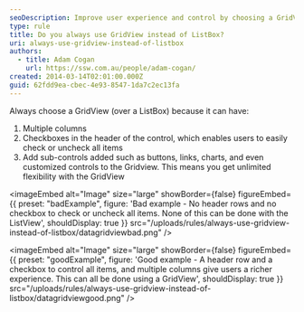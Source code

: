 ```yaml
---
seoDescription: Improve user experience and control by choosing a GridView over a ListBox, offering multiple columns, header rows with checkable items, and sub-control customization
type: rule
title: Do you always use GridView instead of ListBox?
uri: always-use-gridview-instead-of-listbox
authors:
  - title: Adam Cogan
    url: https://ssw.com.au/people/adam-cogan/
created: 2014-03-14T02:01:00.000Z
guid: 62fdd9ea-cbec-4e93-8547-1da7c2ec13fa
---
```


Always choose a GridView (over a ListBox) because it can have:
1. Multiple columns
2. Checkboxes in the header of the control, which enables users to easily check or uncheck all items
3. Add sub-controls added such as buttons, links, charts, and even customized controls to the Gridview. This means you get unlimited flexibility with the GridView

<imageEmbed
  alt="Image"
  size="large"
  showBorder={false}
  figureEmbed={{
    preset: "badExample",
    figure: 'Bad example - No header rows and no checkbox to check or uncheck all items. None of this can be done with the ListView',
    shouldDisplay: true
  }}
  src="/uploads/rules/always-use-gridview-instead-of-listbox/datagridviewbad.png"
/>

<imageEmbed
  alt="Image"
  size="large"
  showBorder={false}
  figureEmbed={{
    preset: "goodExample",
    figure: 'Good example - A header row and a checkbox to control all items, and multiple columns give users a richer experience. This can all be done using a GridView',
    shouldDisplay: true
  }}
  src="/uploads/rules/always-use-gridview-instead-of-listbox/datagridviewgood.png"
/>